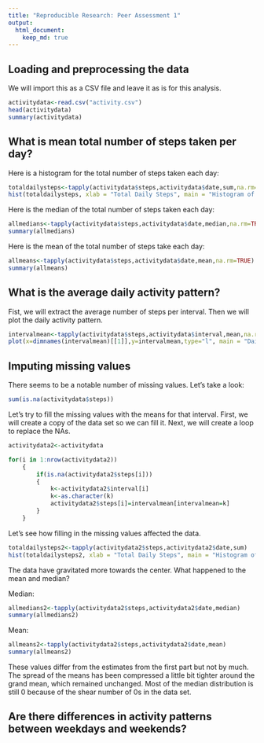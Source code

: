 ```yaml
---
title: "Reproducible Research: Peer Assessment 1"
output: 
  html_document:
    keep_md: true
---
```



## Loading and preprocessing the data

We will import this as a CSV file and leave it as is for this analysis. 

```r
activitydata<-read.csv("activity.csv")
head(activitydata)
summary(activitydata)
```

## What is mean total number of steps taken per day?

Here is a histogram for the total number of steps taken each day:

```r
totaldailysteps<-tapply(activitydata$steps,activitydata$date,sum,na.rm=TRUE)
hist(totaldailysteps, xlab = "Total Daily Steps", main = "Histogram of Total Daily Steps")
```

Here is the median of the total number of steps taken each day:

```r
allmedians<-tapply(activitydata$steps,activitydata$date,median,na.rm=TRUE)
summary(allmedians)
```

Here is the mean of the total number of steps take each day:
```r
allmeans<-tapply(activitydata$steps,activitydata$date,mean,na.rm=TRUE)
summary(allmeans)
```
## What is the average daily activity pattern?

Fist, we will extract the average number of steps per interval. Then we will plot the daily activity pattern.

```r
intervalmean<-tapply(activitydata$steps,activitydata$interval,mean,na.rm=TRUE)
plot(x=dimnames(intervalmean)[[1]],y=intervalmean,type="l", main = "Daily Activity Pattern", xlab = "Intervals - 5 Minutes", ylab = "Interval Means")
```

## Imputing missing values

There seems to be a notable number of missing values. Let's take a look:
```r
sum(is.na(activitydata$steps))
```
Let's try to fill the missing values with the means for that interval. First, we will create a copy of the data set so we can fill it. Next, we will create a loop to replace the NAs. 

```r
activitydata2<-activitydata

for(i in 1:nrow(activitydata2))
    {
        if(is.na(activitydata2$steps[i]))
        {
            k<-activitydata2$interval[i]
            k<-as.character(k)
            activitydata2$steps[i]=intervalmean[intervalmean=k]
        }
    }
```

Let's see how filling in the missing values affected the data.

```r
totaldailysteps2<-tapply(activitydata2$steps,activitydata2$date,sum)
hist(totaldailysteps2, xlab = "Total Daily Steps", main = "Histogram of Total Daily Steps with NAs Replaced")
```

The data have gravitated more towards the center. What happened to the mean and median?

Median:
```r
allmedians2<-tapply(activitydata2$steps,activitydata2$date,median)
summary(allmedians2)
```

Mean:
```r
allmeans2<-tapply(activitydata2$steps,activitydata2$date,mean)
summary(allmeans2)
```

These values differ from the estimates from the first part but not by much. The spread of the means has been compressed a little bit tighter around the grand mean, which remained unchanged. Most of the median distribution is still 0 because of the shear number of 0s in the data set. 

## Are there differences in activity patterns between weekdays and weekends?
